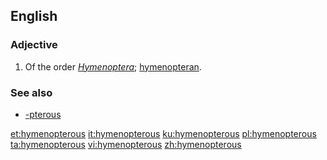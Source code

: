 ==English==

===Adjective===
{{en-adj|-}}

# {{label|en|entomology}} Of the order ''[[Hymenoptera]]''; [[hymenopteran]].

===See also===
* [[-pterous]]

[[et:hymenopterous]]
[[it:hymenopterous]]
[[ku:hymenopterous]]
[[pl:hymenopterous]]
[[ta:hymenopterous]]
[[vi:hymenopterous]]
[[zh:hymenopterous]]